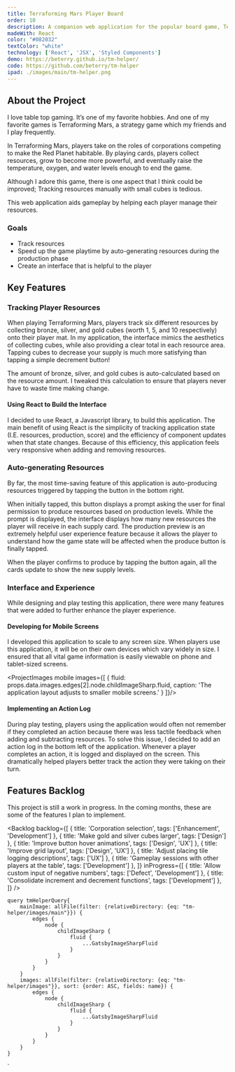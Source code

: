 ```yaml
---
title: Terraforming Mars Player Board
order: 10
description: A companion web application for the popular board game, Terraforming Mars.
madeWith: React
color: "#082032"
textColor: "white"
technology: ['React', 'JSX', 'Styled Components']
demo: https://beterry.github.io/tm-helper/
code: https://github.com/beterry/tm-helper
ipad: ./images/main/tm-helper.png
---
```



## About the Project

I love table top gaming. It’s one of my favorite hobbies. And one of my favorite games is Terraforming Mars, a strategy game which my friends and I play frequently.

In Terraforming Mars, players take on the roles of corporations competing to make the Red Planet habitable. By playing cards, players collect resources, grow to become more powerful, and eventually raise the temperature, oxygen, and water levels enough to end the game.

Although I adore this game, there is one aspect that I think could be improved; Tracking resources manually with small cubes is tedious.

This web application aids gameplay by helping each player manage their resources.

### Goals

- Track resources
- Speed up the game playtime by auto-generating resources during the production phase
- Create an interface that is helpful to the player

## Key Features

### Tracking Player Resources

When playing Terraforming Mars, players track six different resources by collecting bronze, silver, and gold cubes (worth 1, 5, and 10 respectively) onto their player mat. In my application, the interface mimics the aesthetics of collecting cubes, while also providing a clear total in each resource area. Tapping cubes to decrease your supply is much more satisfying than tapping a simple decrement button!

The amount of bronze, silver, and gold cubes is auto-calculated based on the resource amount. I tweaked this calculation to ensure that players never have to waste time making change.

<Screenshot 
    image={props.data.images.edges[0].node.childImageSharp.fluid}
    caption='When the player taps a cube, it becomes transpartent. A form appears in the bottom of the resource card to confirm the amount to spend.'
    url={props.pageContext.frontmatter.demo}
/>

#### Using React to Build the Interface

I decided to use React, a Javascript library, to build this application. The main benefit of using React is the simplicity of tracking application state (I.E. resources, production, score) and the efficiency of component updates when that state changes. Because of this efficiency, this application feels very responsive when adding and removing resources.

### Auto-generating Resources

By far, the most time-saving feature of this application is auto-producing resources triggered by tapping the button in the bottom right. 

When initially tapped, this button displays a prompt asking the user for final permission to produce resources based on production levels. While the prompt is displayed, the interface displays how many new resources the player will receive in each supply card. The production preview is an extremely helpful user experience feature because it allows the player to understand how the game state will be affected when the produce button is finally tapped.

When the player confirms to produce by tapping the button again, all the cards update to show the new supply levels.

<Screenshot 
    image={props.data.images.edges[1].node.childImageSharp.fluid}
    caption='When the player taps the Produce button in the bottom right, all resource cards show how much the player will gain. Another prompt appears to make sure the player wants to produce.'
    url={props.pageContext.frontmatter.demo}
/>

### Interface and Experience

While designing and play testing this application, there were many features that were added to further enhance the player experience.

#### Developing for Mobile Screens

I developed this application to scale to any screen size. When players use this application, it will be on their own devices which vary widely in size. I ensured that all vital game information is easily viewable on phone and tablet-sized screens.

<ProjectImages mobile images={[
    {
        fluid: props.data.images.edges[2].node.childImageSharp.fluid,
        caption: 'The application layout adjusts to smaller mobile screens.'
    }
]}/>

#### Implementing an Action Log

During play testing, players using the application would often not remember if they completed an action because there was less tactile feedback when adding and subtracting resources. To solve this issue, I decided to add an action log in the bottom left of the application. Whenever a player completes an action, it is logged and displayed on the screen. This dramatically helped players better track the action they were taking on their turn.

## Features Backlog

This project is still a work in progress. In the coming months, these are some of the features I plan to implement.

<Backlog 
    backlog={[
        {
            title: 'Corporation selection',
            tags: ['Enhancement', 'Development']
        },
        {
            title: 'Make gold and silver cubes larger',
            tags: ['Design']
        },
        {
            title: 'Improve button hover animations',
            tags: ['Design', 'UX']
        },
        {
            title: 'Improve grid layout',
            tags: ['Design', 'UX']
        },
        {
            title: 'Adjust placing tile logging descriptions',
            tags: ['UX']
        },
        {
            title: 'Gameplay sessions with other players at the table',
            tags: ['Development']
        },
    ]}
    inProgress={[
        {
            title: 'Allow custom input of negative numbers',
            tags: ['Defect', 'Development']
        },
        {
            title: 'Consolidate increment and decrement functions',
            tags: ['Development']
        },
    ]}
/>


    query tmHelperQuery{
        mainImage: allFile(filter: {relativeDirectory: {eq: "tm-helper/images/main"}}) {
            edges {
                node {
                    childImageSharp {
                        fluid {
                            ...GatsbyImageSharpFluid
                        }
                    }
                }
            }
        }
        images: allFile(filter: {relativeDirectory: {eq: "tm-helper/images"}}, sort: {order: ASC, fields: name}) {
            edges {
                node {
                    childImageSharp {
                        fluid {
                            ...GatsbyImageSharpFluid
                        }
                    }
                }
            }
        }
    }
`